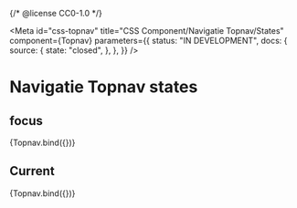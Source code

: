 {/* @license CC0-1.0 */}


<Meta
  id="css-topnav"
  title="CSS Component/Navigatie Topnav/States"
  component={Topnav}
  parameters={{
    status: "IN DEVELOPMENT",
    docs: {
      source: {
        state: "closed",
      },
    },
  }}
/>

# Navigatie Topnav states

## focus

<Canvas>
  <Story
    name="focus"
    args={{
      items: [
        { href: "https://example.com/", title: "Wonen en leven" },
        { href: "https://example.com/", title: "Werk en inkomen", focus: true, focusVisible: true },
        { href: "https://example.com/", title: "Ondernemen" },
        { href: "https://example.com/", title: "Bestuur en organisatie" },
      ],
    }}
  >
    {Topnav.bind({})}
  </Story>
</Canvas>

## Current

<Canvas>
  <Story
    name="current"
    args={{
      items: [
        { href: "https://example.com/", title: "Wonen en leven", current: true },
        { href: "https://example.com/", title: "Werk en inkomen" },
        { href: "https://example.com/", title: "Ondernemen" },
        { href: "https://example.com/", title: "Bestuur en organisatie" },
      ],
    }}
  >
    {Topnav.bind({})}
  </Story>
</Canvas>
